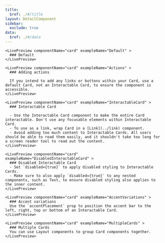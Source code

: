 ```yaml
---
title:
  $ref: ./#/title
layout: DetailComponent
sidebar:
  exclude: true
data:
  $ref: ./#/data
---
```


<LivePreviewControls>

    <LivePreview componentName="card" exampleName="Default" >
      ### Default
    </LivePreview>

    <LivePreview componentName="card" exampleName="Actions" >
      ### Adding actions

      If you intend to add any links or buttons within your Card, use a default Card, not an Interactable Card, to ensure the component is accessible.
    </LivePreview>

    <LivePreview componentName="card" exampleName="InteractableCard" >
      ### Interactable Card

      - Use the Interactable Card component to make the entire Card interactable. Don't use any focusable elements within Interactable Card.
      - To use as a link, wrap Card in a [Link](../link) component.
      - Avoid adding too much content to Interactable Cards. All users should be able to read them easily, and it shouldn't take too long for a screen reader tool to read out the content.
    </LivePreview>

    <LivePreview componentName="card" exampleName="DisabledInteractableCard" >
      ### Disabled Interactable Card
      - Set `disabled={true}` to apply disabled styling to Interactable Cards.
      - Make sure to also apply `disabled={true}` to any nested components, such as Text, to ensure disabled styling also applies to the inner content.
    </LivePreview>

    <LivePreview componentName="card" exampleName="AccentVariations" >
      ### Accent variations
      Use the `accentPlacement` prop to position the accent bar to the left, right, top or bottom of an Interactable Card.
    </LivePreview>

    <LivePreview componentName="card" exampleName="MultipleCards" >
      ### Multiple Cards
      You can use Layout components to group Card components together.
    </LivePreview>

</LivePreviewControls>
